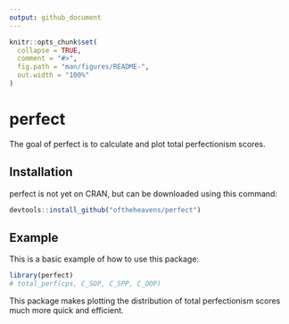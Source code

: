 ```yaml
---
output: github_document
---
```


<!-- README.md is generated from README.Rmd. Please edit that file -->

```r
knitr::opts_chunk$set(
  collapse = TRUE,
  comment = "#>",
  fig.path = "man/figures/README-",
  out.width = "100%"
)
```

# perfect

<!-- badges: start -->
<!-- badges: end -->

The goal of perfect is to calculate and plot total perfectionism scores.

## Installation

perfect is not yet on CRAN, but can be downloaded using this command: 

``` r
devtools::install_github("oftheheavens/perfect")
```

## Example

This is a basic example of how to use this package:

```r
library(perfect)
# total_perf(cps, C_SOP, C_SPP, C_OOP)
```

This package makes plotting the distribution of total perfectionism scores much more quick and efficient. 


